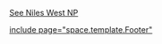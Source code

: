 [[2010-2011 — Niles West (IL) - Theo Noparstak and Vinay Patel|See Niles West NP]]

[[include page="space.template.Footer"]]